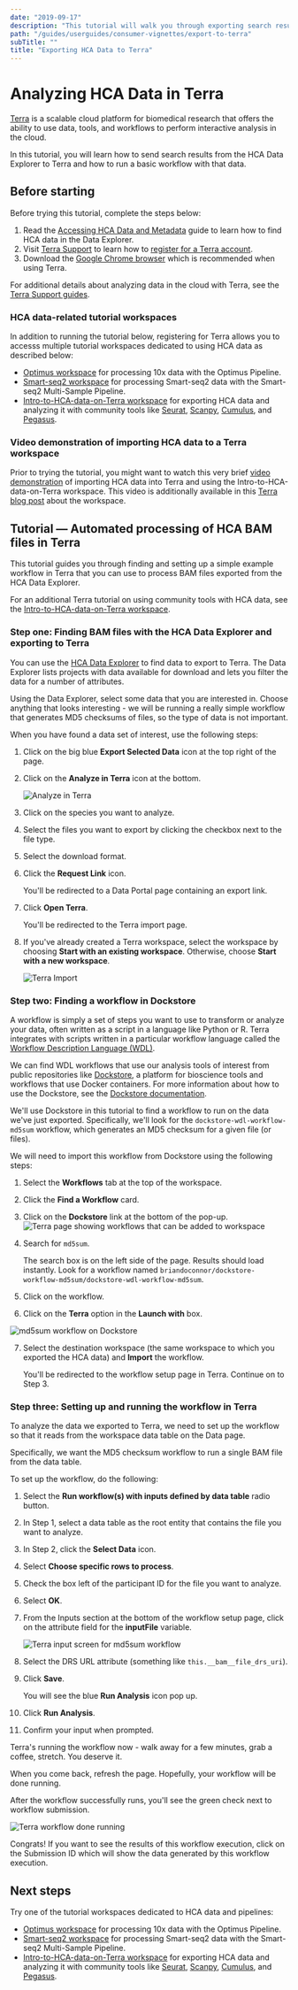 ```yaml
---
date: "2019-09-17"
description: "This tutorial will walk you through exporting search results from the HCA Data Explorer to Terra."
path: "/guides/userguides/consumer-vignettes/export-to-terra"
subTitle: ""
title: "Exporting HCA Data to Terra"
---
```


# Analyzing HCA Data in Terra

[Terra](https://app.terra.bio/) is a scalable cloud platform for biomedical research that offers the ability to use data, tools, and workflows to perform interactive analysis in the cloud.

In this tutorial, you will learn how to send search results from the HCA Data Explorer to Terra and how to run a basic workflow with that data.

## Before starting

Before trying this tutorial, complete the steps below:

1. Read the [Accessing HCA Data and Metadata](../quick-start-guide) guide to learn how to find HCA data in the Data Explorer.
1. Visit [Terra Support](https://support.terra.bio/hc/en-us) to learn how to [register for a Terra account](https://support.terra.bio/hc/en-us/articles/360028235911).
1. Download the [Google Chrome browser](https://www.google.com/chrome/) which is recommended when using Terra.

For additional details about analyzing data in the cloud with Terra, see
the [Terra Support guides](https://support.terra.bio/hc/en-us/sections/360006866192).

### HCA data-related tutorial workspaces

In addition to running the tutorial below, registering for Terra allows you to accesss multiple tutorial workspaces dedicated to using HCA data as described below:

- [Optimus workspace](https://app.terra.bio/#workspaces/featured-workspaces-hca/HCA_Optimus_Pipeline) for processing 10x data with the Optimus Pipeline.
- [Smart-seq2 workspace](https://app.terra.bio/#workspaces/featured-workspaces-hca/HCA%20Smart-seq2%20Multi%20Sample%20Pipeline) for processing Smart-seq2 data with the Smart-seq2 Multi-Sample Pipeline.
- [Intro-to-HCA-data-on-Terra workspace](https://app.terra.bio/#workspaces/featured-workspaces-hca/Intro-to-HCA-data-on-Terra) for exporting HCA data and analyzing it with community tools like [Seurat](https://satijalab.org/seurat/index.html), [Scanpy](https://scanpy-tutorials.readthedocs.io/en/latest/index.html), [Cumulus](https://cumulus.readthedocs.io/en/latest/index.html), and [Pegasus](https://pegasus.readthedocs.io/en/stable/#).

### Video demonstration of importing HCA data to a Terra workspace

Prior to trying the tutorial, you might want to watch this very brief [video demonstration](https://www.youtube.com/watch?v=G3N2i3NjsfY) of importing HCA data into Terra and using the Intro-to-HCA-data-on-Terra workspace. This video is additionally available in this [Terra blog post](https://terra.bio/discover-how-to-use-human-cell-atlas-data-in-terra/) about the workspace.

## Tutorial — Automated processing of HCA BAM files in Terra

This tutorial guides you through finding and setting up a simple example workflow in Terra that you can use to process BAM files exported from the HCA Data Explorer.

For an additional Terra tutorial on using community tools with HCA data, see
the [Intro-to-HCA-data-on-Terra workspace](https://app.terra.bio/#workspaces/featured-workspaces-hca/Intro-to-HCA-data-on-Terra).

### Step one: Finding BAM files with the HCA Data Explorer and exporting to Terra

You can use the [HCA Data Explorer](https://explore.data.humancellatlas.org/projects) to find data to export to Terra. The Data Explorer lists projects with data available for download and lets you filter the data for a number of attributes.

Using the Data Explorer, select some data that you are interested in. Choose anything that looks interesting - we will be running a really simple workflow that generates MD5 checksums of files, so the type of data is not important.

When you have found a data set of interest, use the following steps:

1. Click on the big blue **Export Selected Data** icon at the top right of the page.
2. Click on the **Analyze in Terra** icon at the bottom.

   ![Analyze in Terra](/hca-bio-networks/guides/analyze-in-terra-export.png)

3. Click on the species you want to analyze.
4. Select the files you want to export by clicking the checkbox next to the file type.
5. Select the download format.
6. Click the **Request Link** icon.

   You'll be redirected to a Data Portal page containing an export link.

7. Click **Open Terra**.

   You'll be redirected to the Terra import page.

8. If you've already created a Terra workspace, select the workspace by choosing **Start with an existing workspace**. Otherwise, choose **Start with a new workspace**.

   ![Terra Import](/hca-bio-networks/guides/terra-import.png)

### Step two: Finding a workflow in Dockstore

A workflow is simply a set of steps you want to use to transform or analyze your data, often written as a script in a language like Python or R. Terra integrates with scripts written in a particular workflow language called the [Workflow Description Language (WDL)](https://openwdl.org/).

We can find WDL workflows that use our analysis tools of interest from public repositories like [Dockstore](https://dockstore.org/), a platform for bioscience tools and workflows that use Docker containers. For more information about how to use the Dockstore, see the [Dockstore documentation](https://docs.dockstore.org/en/develop/).

We'll use Dockstore in this tutorial to find a workflow to run on the data we've just exported. Specifically, we'll look for the `dockstore-wdl-workflow-md5sum` workflow, which generates an MD5 checksum for a given file (or files).

We will need to import this workflow from Dockstore using the following steps:

1. Select the **Workflows** tab at the top of the workspace.
2. Click the **Find a Workflow** card.
3. Click on the **Dockstore** link at the bottom of the pop-up.
   ![Terra page showing workflows that can be added to workspace](/hca-bio-networks/guides/terra-workflows.png)

4. Search for `md5sum`.

   The search box is on the left side of the page. Results should load instantly. Look for a workflow named
   `briandoconnor/dockstore-workflow-md5sum/dockstore-wdl-workflow-md5sum`.

5. Click on the workflow.
6. Click on the **Terra** option in the **Launch with** box.

![md5sum workflow on Dockstore](/hca-bio-networks/guides/terra-md5sum_dockstore.png)

7. Select the destination workspace (the same workspace to which you exported the HCA data) and **Import** the workflow.

   You'll be redirected to the workflow setup page in Terra. Continue on to Step 3.

### Step three: Setting up and running the workflow in Terra

To analyze the data we exported to Terra, we need to set up the workflow so that it reads from the workspace data table on the Data page.

Specifically, we want the MD5 checksum workflow to run a single BAM file from the data table.

To set up the workflow, do the following:

1. Select the **Run workflow(s) with inputs defined by data table** radio button.
1. In Step 1, select a data table as the root entity that contains the file you want to analyze.
1. In Step 2, click the **Select Data** icon.
1. Select **Choose specific rows to process**.
1. Check the box left of the participant ID for the file you want to analyze.
1. Select **OK**.
1. From the Inputs section at the bottom of the workflow setup page, click on the attribute field for the **inputFile** variable.

   ![Terra input screen for md5sum workflow](/hca-bio-networks/guides/terra-md5sum_input.png)

1. Select the DRS URL attribute (something like `this.__bam__file_drs_uri`).
1. Click **Save**.

   You will see the blue **Run Analysis** icon pop up.

1. Click **Run Analysis**.
1. Confirm your input when prompted.

Terra's running the workflow now - walk away for a few minutes, grab a coffee, stretch. You deserve it.

When you come back, refresh the page. Hopefully, your workflow will be done running.

After the workflow successfully runs, you'll see the green check next to workflow submission.

![Terra workflow done running](/hca-bio-networks/guides/terra-workflow_done.png)

Congrats! If you want to see the results of this workflow execution, click on the Submission ID which will show the data generated by this workflow execution.

## Next steps

Try one of the tutorial workspaces dedicated to HCA data and pipelines:

- [Optimus workspace](https://app.terra.bio/#workspaces/featured-workspaces-hca/HCA_Optimus_Pipeline) for processing 10x
  data with the Optimus Pipeline.
- [Smart-seq2 workspace](https://app.terra.bio/#workspaces/featured-workspaces-hca/HCA%20Smart-seq2%20Multi%20Sample%20Pipeline)
  for processing Smart-seq2 data with the Smart-seq2 Multi-Sample Pipeline.
- [Intro-to-HCA-data-on-Terra workspace](https://app.terra.bio/#workspaces/featured-workspaces-hca/Intro-to-HCA-data-on-Terra)
  for exporting HCA data and analyzing it with community tools
  like [Seurat](https://satijalab.org/seurat/index.html), [Scanpy](https://scanpy-tutorials.readthedocs.io/en/latest/index.html), [Cumulus](https://cumulus.readthedocs.io/en/latest/index.html),
  and [Pegasus](https://pegasus.readthedocs.io/en/stable/#).
